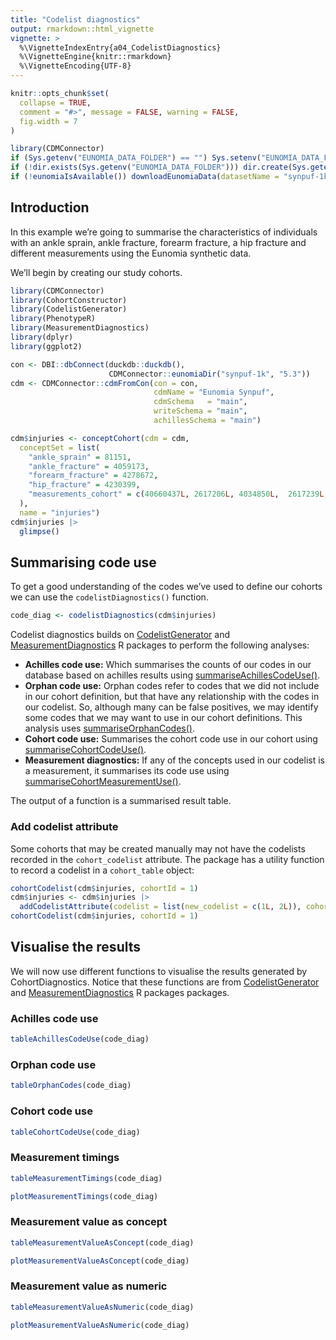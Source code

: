 ```yaml
---
title: "Codelist diagnostics"
output: rmarkdown::html_vignette
vignette: >
  %\VignetteIndexEntry{a04_CodelistDiagnostics}
  %\VignetteEngine{knitr::rmarkdown}
  %\VignetteEncoding{UTF-8}
---
```


```r
knitr::opts_chunk$set(
  collapse = TRUE,
  comment = "#>", message = FALSE, warning = FALSE,
  fig.width = 7
)

library(CDMConnector)
if (Sys.getenv("EUNOMIA_DATA_FOLDER") == "") Sys.setenv("EUNOMIA_DATA_FOLDER" = tempdir())
if (!dir.exists(Sys.getenv("EUNOMIA_DATA_FOLDER"))) dir.create(Sys.getenv("EUNOMIA_DATA_FOLDER"))
if (!eunomiaIsAvailable()) downloadEunomiaData(datasetName = "synpuf-1k")
```

## Introduction
In this example we're going to summarise the characteristics of individuals with an ankle sprain, ankle fracture, forearm fracture, a hip fracture and different measurements using the Eunomia synthetic data. 

We'll begin by creating our study cohorts.

```r
library(CDMConnector)
library(CohortConstructor)
library(CodelistGenerator)
library(PhenotypeR)
library(MeasurementDiagnostics)
library(dplyr)
library(ggplot2)

con <- DBI::dbConnect(duckdb::duckdb(), 
                      CDMConnector::eunomiaDir("synpuf-1k", "5.3"))
cdm <- CDMConnector::cdmFromCon(con = con, 
                                cdmName = "Eunomia Synpuf",
                                cdmSchema   = "main",
                                writeSchema = "main", 
                                achillesSchema = "main")

cdm$injuries <- conceptCohort(cdm = cdm,
  conceptSet = list(
    "ankle_sprain" = 81151,
    "ankle_fracture" = 4059173,
    "forearm_fracture" = 4278672,
    "hip_fracture" = 4230399,
    "measurements_cohort" = c(40660437L, 2617206L, 4034850L,  2617239L, 4098179L)
  ),
  name = "injuries")
cdm$injuries |> 
  glimpse()
```

## Summarising code use
To get a good understanding of the codes we've used to define our cohorts we can use the `codelistDiagnostics()` function.
```r
code_diag <- codelistDiagnostics(cdm$injuries)
```

Codelist diagnostics builds on [CodelistGenerator](https://darwin-eu.github.io/CodelistGenerator/) and [MeasurementDiagnostics](https://ohdsi.github.io/MeasurementDiagnostics/) R packages to perform the following analyses:

-   **Achilles code use:** Which summarises the counts of our codes in our database based on achilles results using [summariseAchillesCodeUse()](https://darwin-eu.github.io/CodelistGenerator/reference/summariseAchillesCodeUse.html).
-   **Orphan code use:** Orphan codes refer to codes that we did not include in our cohort definition, but that have any relationship with the codes in our codelist. So, although many can be false positives, we may identify some codes that we may want to use in our cohort definitions. This analysis uses [summariseOrphanCodes()](https://darwin-eu.github.io/CodelistGenerator/reference/summariseOrphanCodes.html).
-   **Cohort code use:** Summarises the cohort code use in our cohort using [summariseCohortCodeUse()](https://darwin-eu.github.io/CodelistGenerator/reference/summariseCohortCodeUse.html).
-   **Measurement diagnostics:** If any of the concepts used in our codelist is a measurement, it summarises its code use using [summariseCohortMeasurementUse()](https://ohdsi.github.io/MeasurementDiagnostics/reference/summariseCohortMeasurementUse.html).

The output of a function is a summarised result table.

### Add codelist attribute
Some cohorts that may be created manually may not have the codelists recorded in the `cohort_codelist` attribute. The package has a utility function to record a codelist in a `cohort_table` object:

```r
cohortCodelist(cdm$injuries, cohortId = 1)
cdm$injuries <- cdm$injuries |>
  addCodelistAttribute(codelist = list(new_codelist = c(1L, 2L)), cohortName = "ankle_fracture")
cohortCodelist(cdm$injuries, cohortId = 1)
```

## Visualise the results
We will now use different functions to visualise the results generated by CohortDiagnostics. Notice that these functions are from [CodelistGenerator](https://darwin-eu.github.io/CodelistGenerator/) and [MeasurementDiagnostics](https://ohdsi.github.io/MeasurementDiagnostics/) R packages packages.

### Achilles code use
```r
tableAchillesCodeUse(code_diag)
```

### Orphan code use
```r
tableOrphanCodes(code_diag)
```

### Cohort code use
```r
tableCohortCodeUse(code_diag)
```

### Measurement timings
```r
tableMeasurementTimings(code_diag)
```
```r
plotMeasurementTimings(code_diag)
```

### Measurement value as concept
```r
tableMeasurementValueAsConcept(code_diag)
```

```r
plotMeasurementValueAsConcept(code_diag)
```

### Measurement value as numeric
```r
tableMeasurementValueAsNumeric(code_diag)
```

```r
plotMeasurementValueAsNumeric(code_diag)
```


